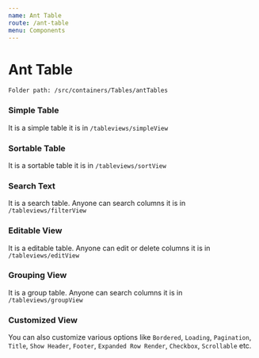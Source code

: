 ```yaml
---
name: Ant Table
route: /ant-table
menu: Components
---
```


# Ant Table

`Folder path: /src/containers/Tables/antTables`

### Simple Table

It is a simple table it is in `/tableviews/simpleView`



### Sortable Table
It is a sortable table it is in `/tableviews/sortView`



### Search Text
It is a search table. Anyone can search columns it is in `/tableviews/filterView`



### Editable View
It is a editable table. Anyone can edit or delete columns it is in `/tableviews/editView`



### Grouping View
It is a group table. Anyone can search columns it is in `/tableviews/groupView`



### Customized View
You can also customize various options like `Bordered`, `Loading`, `Pagination`, `Title`, `Show Header`, `Footer`, `Expanded Row Render`, `Checkbox`, `Scrollable` etc.

